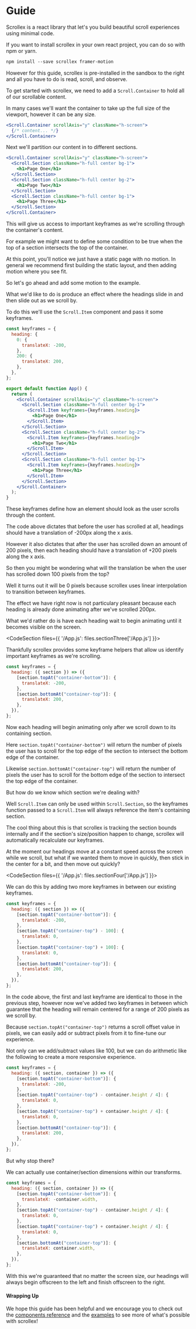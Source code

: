 
<CodeSectionProvider>
<CodeSection>

# Guide

Scrollex is a react library that let's you build beautiful scroll experiences using minimal code.

If you want to install scrollex in your own react project, you can do so with npm or yarn.

```html
npm install --save scrollex framer-motion
```

However for this guide, scrollex is pre-installed in the sandbox to the right and all you have to do is read, scroll, and observe.

</CodeSection>
<CodeSection files={files.base}>

To get started with scrollex, we need to add a `Scroll.Container` to hold all of our scrollable content.

In many cases we'll want the container to take up the full size of the viewport, however it can be any size.

```jsx
<Scroll.Container scrollAxis="y" className="h-screen">
  {/* content... */}
</Scroll.Container>
```

</CodeSection>
<CodeSection files={{ '/App.js': files.sectionOne['/App.js'] }}>

Next we'll partition our content in to different sections.

```jsx
<Scroll.Container scrollAxis="y" className="h-screen">
  <Scroll.Section className="h-full center bg-1">
    <h1>Page One</h1>
  </Scroll.Section>
  <Scroll.Section className="h-full center bg-2">
    <h1>Page Two</h1>
  </Scroll.Section>
  <Scroll.Section className="h-full center bg-1">
    <h1>Page Three</h1>
  </Scroll.Section>
</Scroll.Container>
```

This will give us access to important keyframes as we're scrolling through the container's content.

For example we might want to define some condition to be true when the top of a section intersects the top of the container.

At this point, you'll notice we just have a static page with no motion. In general we recommend first building the static layout, and then adding motion where you see fit.

So let's go ahead and add some motion to the example.

</CodeSection>
<CodeSection files={{ '/App.js': files.sectionTwo['/App.js'] }}>

What we'd like to do is produce an effect where the headings slide in and then slide out as we scroll by.

To do this we'll use the `Scroll.Item` component and pass it some keyframes.

```jsx
const keyframes = {
  heading: {
    0: {
      translateX: -200,
    },
    200: {
      translateX: 200,
    },
  },
};

export default function App() {
  return (
    <Scroll.Container scrollAxis="y" className="h-screen">
      <Scroll.Section className="h-full center bg-1">
        <Scroll.Item keyframes={keyframes.heading}>
          <h1>Page One</h1>
        </Scroll.Item>
      </Scroll.Section>
      <Scroll.Section className="h-full center bg-2">
        <Scroll.Item keyframes={keyframes.heading}>
          <h1>Page Two</h1>
        </Scroll.Item>
      </Scroll.Section>
      <Scroll.Section className="h-full center bg-1">
        <Scroll.Item keyframes={keyframes.heading}>
          <h1>Page Three</h1>
        </Scroll.Item>
      </Scroll.Section>
    </Scroll.Container>
  );
}
```

These keyframes define how an element should look as the user scrolls through the content.

The code above dictates that before the user has scrolled at all, headings should have a translation of -200px along the x axis.

However it also dictates that after the user has scrolled down an amount of 200 pixels, then each heading should have a translation of +200 pixels along the x axis.

So then you might be wondering what will the translation be when the user has scrolled down 100 pixels from the top?

Well it turns out it will be 0 pixels because scrollex uses linear interpolation to transition between keyframes.

The effect we have right now is not particulary pleasant because each heading is already done animating after we've scrolled 200px.

What we'd rather do is have each heading wait to begin animating until it becomes visible on the screen.

</CodeSection>

<CodeSection files={{ '/App.js': files.sectionThree['/App.js'] }}>

Thankfully scrollex provides some keyframe helpers that allow us identify important keyframes as we're scrolling.

```jsx
const keyframes = {
  heading: ({ section }) => ({
    [section.topAt("container-bottom")]: {
      translateX: -200,
    },
    [section.bottomAt("container-top")]: {
      translateX: 200,
    },
  }),
};
```

Now each heading will begin animating only after we scroll down to its containing section.

Here `section.topAt("container-bottom")` will return the number of pixels the user has to scroll for the top edge of the section to intersect the bottom edge of the container.

Likewise `section.bottomAt("container-top")` will return the number of pixels the user has to scroll for the bottom edge of the section to intersect the top edge of the container.

But how do we know which section we're dealing with?

Well `Scroll.Item` can only be used within `Scroll.Section`, so the keyframes function passed to a `Scroll.Item` will always reference the item's containing section.

The cool thing about this is that scrollex is tracking the section bounds internally and if the section's size/position happen to change, scrollex will automatically recalculate our keyframes.

At the moment our headings move at a constant speed across the screen while we scroll, but what if we wanted them to move in quickly, then stick in the center for a bit, and then move out quickly?

</CodeSection>

<CodeSection files={{ '/App.js': files.sectionFour['/App.js'] }}>

We can do this by adding two more keyframes in between our existing keyframes.

```jsx
const keyframes = {
  heading: ({ section }) => ({
    [section.topAt("container-bottom")]: {
      translateX: -200,
    },
    [section.topAt("container-top") - 100]: {
      translateX: 0,
    },
    [section.topAt("container-top") + 100]: {
      translateX: 0,
    },
    [section.bottomAt("container-top")]: {
      translateX: 200,
    },
  }),
};
```

In the code above, the first and last keyframe are identical to those in the previous step, however now we've added two keyframes in between which guarantee that the heading will remain centered for a range of 200 pixels as we scroll by.

Because `section.topAt("container-top")` returns a scroll offset value in pixels, we can easily add or subtract pixels from it to fine-tune our experience.

</CodeSection>
<CodeSection files={{ '/App.js': files.sectionFive['/App.js'] }}>

Not only can we add/subtract values like 100, but we can do arithmetic like the following to create a more responsive experience.

```jsx
const keyframes = {
  heading: ({ section, container }) => ({
    [section.topAt("container-bottom")]: {
      translateX: -200,
    },
    [section.topAt("container-top") - container.height / 4]: {
      translateX: 0,
    },
    [section.topAt("container-top") + container.height / 4]: {
      translateX: 0,
    },
    [section.bottomAt("container-top")]: {
      translateX: 200,
    },
  }),
};
```

</CodeSection>
<CodeSection files={{ '/App.js': files.sectionSix['/App.js'] }}>

But why stop there?

We can actually use container/section dimensions within our transforms.

```jsx
const keyframes = {
  heading: ({ section, container }) => ({
    [section.topAt("container-bottom")]: {
      translateX: -container.width,
    },
    [section.topAt("container-top") - container.height / 4]: {
      translateX: 0,
    },
    [section.topAt("container-top") + container.height / 4]: {
      translateX: 0,
    },
    [section.bottomAt("container-top")]: {
      translateX: container.width,
    },
  }),
};
```

With this we're guaranteed that no matter the screen size, our headings will always begin offscreen to the left and finish offscreen to the right.

#### Wrapping Up

We hope this guide has been helpful and we encourage you to check out the [components reference](/components) and the [examples](/examples) to see more of what's possible with scrollex!

</CodeSection>
</CodeSectionProvider>
